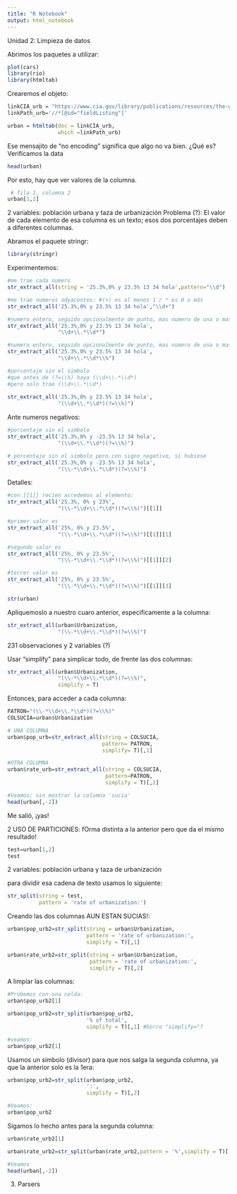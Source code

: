 ```yaml
---
title: "R Notebook"
output: html_notebook
---
```


Unidad 2: Limpieza de datos

Abrimos los paquetes a utilizar:
```r
plot(cars)
library(rio)
library(htmltab) 
```

Crearemos el objeto:
```r
linkCIA_urb = "https://www.cia.gov/library/publications/resources/the-world-factbook/fields/349.html"
linkPath_urb='//*[@id="fieldListing"]'

urban = htmltab(doc = linkCIA_urb, 
                which =linkPath_urb)

```

Ese mensajito de "no encoding" significa que algo no va bien. ¿Qué es?
Verificamos la data

```r
head(urban)
```
Por esto, hay que ver valores de la columna.
```r
 # fila 1, columna 2
urban[1,2]
```
2 variables: población urbana y taza de urbanización
Problema (?): El valor de cada elemento de esa columna es un texto; esos dos porcentajes deben a diferentes columnas.

Abramos el paquete stringr:
```r
library(stringr)
```

Experimentemos:

```r
#me trae cada numero
str_extract_all(string = '25.3%,0% y 23.5% 13 34 hola',pattern="\\d")

#me trae numeros adyacentes: #(+) es al menos 1 / * es 0 o más
str_extract_all('25.3%,0% y 23.5% 13 34 hola',"\\d+") 

#numero entero, seguido opcionalmente de punto, mas numero de una o mas cifras.
str_extract_all('25.3%,0% y 23.5% 13 34 hola',
                "\\d+\\.*\\d*")

#numero entero, seguido opcionalmente de punto, mas numero de una o mas cifras, seguido de %.
str_extract_all('25.3%,0% y 23.5% 13 34 hola',
                "\\d+\\.*\\d*\\%")

#porcentaje sin el simbolo
#que antes de (?=\\%) haya (\\d+\\.*\\d*)
#pero solo trae (\\d+\\.*\\d*)
    
str_extract_all('25.3%,0% y 23.5% 13 34 hola',
                "(\\d+\\.*\\d*)(?=\\%)")

```

Ante numeros negativos:

```r
#porcentaje sin el simbolo
str_extract_all('25.3%,0% y -23.5% 13 34 hola',
                "(\\d+\\.*\\d*)(?=\\%)")

# porcentaje sin el simbolo pero con signo negativo, si hubiese
str_extract_all('25.3%,0% y -23.5% 13 34 hola',
                "(\\-*\\d+\\.*\\d*)(?=\\%)")
```

Detalles:

```r
#con [[1]] recien accedemos al elemento:
str_extract_all('25.3%, 0% y 23%',
                "(\\-*\\d+\\.*\\d*)(?=\\%)")[[1]]

#primer valor es
str_extract_all('25%, 0% y 23.5%',
                "(\\-*\\d+\\.*\\d*)(?=\\%)")[[1]][1]

#segundo valor es
str_extract_all('25%, 0% y 23.5%',
                "(\\-*\\d+\\.*\\d*)(?=\\%)")[[1]][2]

#tercer valor es
str_extract_all('25%, 0% y 23.5%', 
                "(\\-*\\d+\\.*\\d*)(?=\\%)")[[1]][3]

str(urban)
```

Apliquemoslo a nuestro cuaro anterior, especificamente a la columna:
```r
str_extract_all(urban$Urbanization,
                "(\\-*\\d+\\.*\\d*)(?=\\%)")
```
231 observaciones y 2 variables (?)

Usar "simplify" para simplicar todo, de frente las dos columnas:
```r
str_extract_all(urban$Urbanization,
                "(\\-*\\d+\\.*\\d*)(?=\\%)",
                simplify = T)
```

Entonces, para acceder a cada columna:
```r
PATRON="(\\-*\\d+\\.*\\d*)(?=\\%)"
COLSUCIA=urban$Urbanization

# UNA COLUMNA
urban$pop_urb=str_extract_all(string = COLSUCIA,
                              pattern= PATRON,
                              simplify= T)[,1]

#OTRA COLUMNA
urban$rate_urb=str_extract_all(string = COLSUCIA,
                               pattern=PATRON,
                               simplify = T)[,2]

#Veamos; sin mostrar la columna 'sucia'
head(urban[,-2]) 
```

Me salió, ¡yas!


2 USO DE PARTICIONES: fOrma distinta a la anterior pero que da el mismo resultado!

```r
test=urban[1,2]
test
```
2 variables: población urbana y taza de urbanización

para dividir esa cadena de texto usamos lo siguiente:
```r
str_split(string = test,
          pattern = 'rate of urbanization:')
```

Creando las dos columnas AUN ESTAN SUCIAS!:
```r
urban$pop_urb2=str_split(string = urban$Urbanization,
                         pattern = 'rate of urbanization:',
                         simplify = T)[,1]

urban$rate_urb2=str_split(string = urban$Urbanization,
                          pattern = 'rate of urbanization:',
                          simplify = T)[,2]
```

A limpiar las columnas: 

```r
#Probemos con una celda:
urban$pop_urb2[1]

urban$pop_urb2=str_split(urban$pop_urb2,
                         '% of total',
                         simplify = T)[,1] #borro "simplify="?

#veamos:
urban$pop_urb2[1]
```

Usamos un símbolo (divisor) para que nos salga la segunda columna, ya que la anterior solo es la 1era:
```r
urban$pop_urb2=str_split(urban$pop_urb2,
                         ':',
                         simplify = T)[,2]

#Veamos:
urban$pop_urb2
```

Sigamos lo hecho antes para la segunda columna:
```r
urban$rate_urb2[1]
```

```r
urban$rate_urb2=str_split(urban$rate_urb2,pattern = '%',simplify = T)[,1]

#Veamos
head(urban[,-2])
```

3. Parsers



















